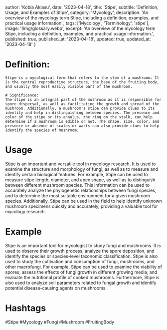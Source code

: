 
  author: 'Kobla Aklasu',
  date: '2023-04-18',
  title: 'Stipe',
  subtitle: 'Definition, Usage, and Examples of Stipe',
  category: 'Mycology',
  description: 'An overview of the mycology term Stipe, including a definition, examples, and practical usage information.',
  tags: ['Mycology', 'Terminology', 'stipe'],
  image: '/img/glossary.webp',
  excerpt: 'An overview of the mycology term Stipe, including a definition, examples, and practical usage information.',
  published: true,
  published_at: '2023-04-18',
  updated: true,
  updated_at: '2023-04-18'
}




# Definition:
    Stipe is a mycological term that refers to the stem of a mushroom. It is the central reproductive structure, the base of the fruiting body, and usually the most easily visible part of the mushroom.
    
    # Significance:
    The stipe is an integral part of the mushroom as it is responsible for spore dispersal, as well as facilitating the growth and spread of the mushroom. Additionally, a mushroom's stipe can provide clues to its identity and help in distinguishing between species. The presence and color of the stipe or its annulus, the ring on the stalk, can help determine if a mushroom is edible or not. The shape, size, color, and presence or absence of scales or warts can also provide clues to help identify the species of mushroom.

# Usage

Stipe is an important and versatile tool in mycology research. It is used to examine the structure and morphology of fungi, as well as to measure and identify certain biological features. For example, Stipe can be used to measure stipe length, diameter, and apex shape, as well as to distinguish between different mushroom species. This information can be used to accurately analyze the phylogenetic relationships between fungi species, and to determine the most suitable environment for a given mushroom species. Additionally, Stipe can be used in the field to help identify unknown mushroom specimens quickly and accurately, providing a valuable tool for mycology research.

# Example

Stipe is an important tool for mycologist to study fungi and mushrooms. It is used to observe their growth process, analyze the spore deposition, and identify the species or species-level taxonomic classification. Stipe is also used to study the cultivation and consumption of fungi, mushrooms, and other macrofungi. For example, Stipe can be used to examine the viability of spores, assess the effects of fungi growth in different growing media, and evaluate the nutritional profile of cooked mushrooms. Furthermore, Stipe is also used to analyze soil parameters related to fungal growth and identify potential disease-causing agents on mushrooms.

# Hashtags

#Stipe #Mycology #Fungi #Mushroom #FruitingBody

